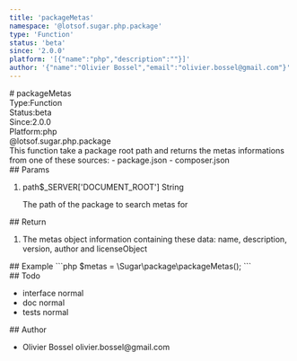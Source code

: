 ```yaml
---
title: 'packageMetas'
namespace: '@lotsof.sugar.php.package'
type: 'Function'
status: 'beta'
since: '2.0.0'
platform: '[{"name":"php","description":""}]'
author: '{"name":"Olivier Bossel","email":"olivier.bossel@gmail.com"}'
---
```

<div class="docmap-mdx">
# packageMetas
<div class="_metas">
<div class="_type"><span class="_type-label">Type:</span><span class="_type-value">Function</span></div>
<div class="_status"><span class="_status-label">Status:</span><span class="_status-value -beta">beta</span></div>
<div class="_since"><span class="_since-label">Since:</span><span class="_since-value">2.0.0</span></div>
<div class="_platform"><span class="_platform-label">Platform:</span><span class="_platform-value -php">php</span></div>
</div>
<div class="_namespace">@lotsof.sugar.php.package</div>
<div class="_description">
This function take a package root path and returns the metas informations from one of these sources:
- package.json
- composer.json
</div>
<div class="_params">
## Params
<ol class="_list">
<li class="_item">
<span class="_name">path</span><span class="_default">&dollar;&lowbar;SERVER&lsqb;&apos;DOCUMENT&lowbar;ROOT&apos;&rsqb;</span> <span class="_type">String</span>
<p class="_description">The path of the package to search metas for</p>
</li>
</ol>
</div>
<div class="_return">
## Return
<ol class="_list">
<li class="_item">
<span class="_description">The metas object information containing these data: name, description, version, author and license</span><span class="_default"></span><span class="_type">Object</span>
</li>
</ol>
</div>
<div class="_examples">
## Example
```php
$metas = \Sugar\package\packageMetas();
```
</div>
<div class="_todo">
## Todo
<ul class="_list">
<li class="_item">
<span class="_description">interface</span>
<span class="_priority -normal">normal</span>
</li>
<li class="_item">
<span class="_description">doc</span>
<span class="_priority -normal">normal</span>
</li>
<li class="_item">
<span class="_description">tests</span>
<span class="_priority -normal">normal</span>
</li>
</ul>
</div>
<div class="_author">
## Author
<ul class="_list">
<li class="_item">
<span class="_name">Olivier Bossel</span>
<span class="_email">olivier.bossel@gmail.com</span>
</li>
</ul>
</div>
</div>